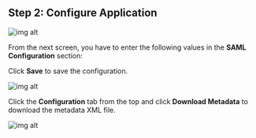 ## Step 2: Configure Application

![img alt](https://boxyhq.com/assets/images/2-2901cf211648e9e460b2d4974fc79260.png)

From the next screen, you have to enter the following values in the **SAML Configuration** section:

<div className='flex flex-col gap-4'>
  <div>
    <InputWithCopyButton text={spConfig.acsUrl} label='ACS URLs' />
  </div>
  <div>
    <InputWithCopyButton text={spConfig.entityId} label='Entity ID' />
  </div>
</div>

Click **Save** to save the configuration.

![img alt](https://boxyhq.com/assets/images/3-dd9b4d911426665b8c20e4be3dac2ad8.png)

Click the **Configuration** tab from the top and click **Download Metadata** to download the metadata XML file.

![img alt](https://boxyhq.com/assets/images/4-bf37af456dd2d26ee57fe18101479f04.png)

<Footer />
